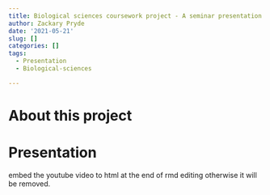 ```yaml
---
title: Biological sciences coursework project - A seminar presentation
author: Zackary Pryde
date: '2021-05-21'
slug: []
categories: []
tags:
  - Presentation
  - Biological-sciences

---
```


# About this project


# Presentation

embed the youtube video to html at the end of rmd editing otherwise it will be removed.